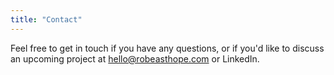 ```yaml
---
title: "Contact"
---
```



Feel free to get in touch if you have any questions, or if you'd like to discuss an upcoming project at <EmailLink emailAddress="hello@robeasthope.com">
    hello@robeasthope.com
  </EmailLink> or <ExternalLink href="https://www.linkedin.com/in/rob-easthope/">
    LinkedIn</ExternalLink>.
